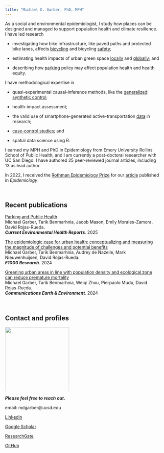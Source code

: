 ```yaml
---
title: "Michael D. Garber, PhD, MPH"
---
```


As a social and environmental epidemiologist, I study how places can be designed and managed to support population health and climate resilience. I have led research

-   investigating how bike infrastructure, like paved paths and protected bike lanes, affects [bicycling](https://pmc.ncbi.nlm.nih.gov/articles/PMC9211442/) and bicycling [safety](https://pmc.ncbi.nlm.nih.gov/articles/PMC10773466/);

-   estimating health impacts of urban green space [locally](https://www.sciencedirect.com/science/article/pii/S0160412023003239) and [globally](https://www.nature.com/articles/s43247-024-01803-y); and

-   describing how [parking](https://link.springer.com/article/10.1007/s40572-024-00465-4) policy may affect population health and health equity.

I have methodological expertise in

-   quasi-experimental causal-inference methods, like the [generalized synthetic control](https://journals.lww.com/epidem/fulltext/2024/03000/precision_and_weighting_of_effects_estimated_by.17.aspx);

-   health-impact assessment;

-   the valid use of smartphone-generated active-transportation [data](https://pmc.ncbi.nlm.nih.gov/articles/PMC6959852/) in research;

-   [case-control studies](https://pmc.ncbi.nlm.nih.gov/articles/PMC7707160/); and

-   spatial data science using R.

I earned my MPH and PhD in Epidemiology from Emory University Rollins School of Public Health, and I am currently a post-doctoral researcher with UC San Diego. I have authored 25 peer-reviewed journal articles, including 13 as lead author.

In 2022, I received the [Rothman Epidemiology Prize](https://journals.lww.com/epidem/fulltext/2022/07000/michael_d__garber,_winner_of_the_2022_rothman.1.aspx) for our [article](https://journals.lww.com/epidem/fulltext/2021/01000/at_risk_measure_sampling_in_case_control_studies.14.aspx) published in *Epidemiology*.

<br>

## **Recent publications**

[Parking and Public Health](https://link.springer.com/article/10.1007/s40572-024-00465-4)<br> Michael Garber, Tarik Benmarhnia, Jacob Mason, Emily Morales-Zamora, David Rojas-Rueda.<br>***Current Environmental Health Reports***. 2025<br>

[The epidemiologic case for urban health: conceptualizing and measuring the magnitude of challenges and potential benefits](https://f1000research.com/articles/13-950)<br> Michael Garber, Tarik Benmarhnia, Audrey de Nazelle, Mark Nieuwenhuijsen, David Rojas-Rueda.<br>***F1000 Research***. 2024<br>

[Greening urban areas in line with population density and ecological zone can reduce premature mortality](https://www.nature.com/articles/s43247-024-01803-y)<br> Michael Garber, Tarik Benmarhnia, Weiqi Zhou, Pierpaolo Mudu, David Rojas-Rueda.<br>***Communications Earth & Environment***. 2024<br>

<br>

## **Contact and profiles**

![](images/Garber-pic-2025.jpg){width="209"}

***Please feel free to reach out.***

email: mdgarber\@ucsd.edu

[Linkedin](https://www.linkedin.com/in/michaeldgarber/)

[Google Scholar](https://scholar.google.com/citations?hl=en&user=r-MsgFsAAAAJ&view_op=list_works&sortby=pubdate)

[ResearchGate](https://www.researchgate.net/profile/Michael-Garber) 

[GitHub](https://github.com/michaeldgarber)
